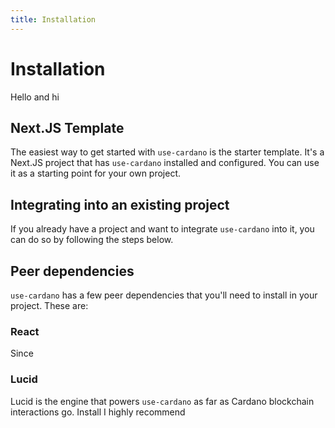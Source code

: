 ```yaml
---
title: Installation
---
```


# Installation

Hello and hi

## Next.JS Template

The easiest way to get started with `use-cardano` is the starter template. It's a Next.JS project that has `use-cardano` installed and configured. You can use it as a starting point for your own project.

## Integrating into an existing project

If you already have a project and want to integrate `use-cardano` into it, you can do so by following the steps below.

## Peer dependencies

`use-cardano` has a few peer dependencies that you'll need to install in your project. These are:

### React

Since 

### Lucid

Lucid is the engine that powers `use-cardano` as far as Cardano blockchain interactions go. Install I highly recommend 